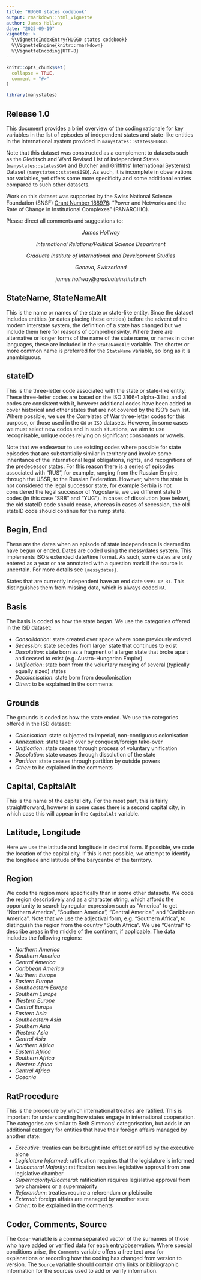 ```yaml
---
title: "HUGGO states codebook"
output: rmarkdown::html_vignette
author: James Hollway
date: "2025-09-19"
vignette: >
  %\VignetteIndexEntry{HUGGO states codebook}
  %\VignetteEngine{knitr::rmarkdown}
  %\VignetteEncoding{UTF-8}
---
```


```r
knitr::opts_chunk$set(
  collapse = TRUE,
  comment = "#>"
)
```

```r
library(manystates)
```

## Release 1.0

This document provides a brief overview of the coding rationale for key variables in the list of episodes of independent states and state-like entities in the international system provided in `manystates::states$HUGGO`. 

Note that this dataset was constructed as a complement to datasets such as the Gleditsch and Ward Revised List of Independent States (`manystates::states$GW`) and Butcher and Griffiths’ International System(s) Dataset (`manystates::states$ISD`). As such, it is incomplete in observations nor variables, yet offers some more specificity and some additional entries compared to such other datasets.

Work on this dataset was supported by the Swiss National Science Foundation (SNSF)
[Grant Number 188976](https://data.snf.ch/grants/grant/188976): 
"Power and Networks and the Rate of Change in Institutional Complexes" (PANARCHIC).

Please direct all comments and suggestions to:

<center>
_James Hollway_

_International Relations/Political Science Department_

_Graduate Institute of International and Development Studies_

_Geneva, Switzerland_

_james.hollway@graduateinstitute.ch_
</center>

## StateName, StateNameAlt

This is the name or names of the state or state-like entity. 
Since the dataset includes entities (or dates placing these entities) 
before the advent of the modern interstate system, 
the definition of a state has changed but we include them here for reasons
of comprehensivity.
Where there are alternative or longer forms of the name of the state name,
or names in other languages, these are included in the `StateNameAlt` variable.
The shorter or more common name is preferred for the `StateName` variable,
so long as it is unambiguous.

## stateID

This is the three-letter code associated with the state or state-like entity. 
These three-letter codes are based on the ISO 3166-1 alpha-3 list, and all codes are consistent with it, 
however additional codes have been added to cover historical and other states that are not covered by the ISO’s own list. 
Where possible, we use the Correlates of War three-letter codes for this purpose, or those used in the `GW` or `ISD` datasets. 
However, in some cases we must select new codes and in such situations, 
we aim to use recognisable, unique codes relying on significant consonants or vowels.

Note that we endeavour to use existing codes where possible for state episodes that are substantially similar in territory and involve some inheritance of the international legal obligations, rights, and recognitions of the predecessor states. 
For this reason there is a series of episodes associated with "RUS", for example, ranging from the Russian Empire, through the USSR, to the Russian Federation. 
However, where the state is not considered the legal successor state, 
for example Serbia is not considered the legal successor of Yugoslavia, 
we use different stateID codes (in this case "SRB" and "YUG"). 
In cases of dissolution (see below), the old stateID code should cease, 
whereas in cases of secession, the old stateID code should continue for the rump state.

## Begin, End

These are the dates when an episode of state independence is deemed to have begun or ended. 
Dates are coded using the messydates system. 
This implements ISO’s extended date/time format. 
As such, some dates are only entered as a year or are annotated with a question mark if the source is uncertain. 
For more details see `{messydates}`.

States that are currently independent have an end date `9999-12-31`. 
This distinguishes them from missing data, which is always coded `NA`.

## Basis

The basis is coded as how the state began. We use the categories offered in the ISD dataset:

- _Consolidation_: state created over space where none previously existed 
- _Secession_: state secedes from larger state that continues to exist
- _Dissolution_: state born as a fragment of a larger state that broke apart and ceased to exist (e.g. Austro-Hungarian Empire)
- _Unification_: state born from the voluntary merging of several (typically equally sized) states
- _Decolonisation_: state born from decolonisation
- _Other_: to be explained in the comments

## Grounds

The grounds is coded as how the state ended. We use the categories offered in the ISD dataset:

- _Colonisation_: state subjected to imperial, non-contiguous colonisation
- _Annexation_: state taken over by conquest/foreign take-over
- _Unification_: state ceases through process of voluntary unification
- _Dissolution_: state ceases through dissolution of the state
- _Partition_: state ceases through partition by outside powers
- _Other_: to be explained in the comments

## Capital, CapitalAlt

This is the name of the capital city. 
For the most part, this is fairly straightforward, 
however in some cases there is a second capital city, 
in which case this will appear in the `CapitalAlt` variable.

## Latitude, Longitude

Here we use the latitude and longitude in decimal form. 
If possible, we code the location of the capital city. 
If this is not possible, we attempt to identify the longitude and latitude of the barycentre of the territory.

## Region

We code the region more specifically than in some other datasets. 
We code the region descriptively and as a character string, 
which affords the opportunity to search by regular expression such as “America” to get “Northern America”, “Southern America”, “Central America”, and “Caribbean America”. 
Note that we use the adjectival form, e.g. “Southern Africa”, to distinguish the region from the country “South Africa”. 
We use “Central” to describe areas in the middle of the continent, if applicable. 
The data includes the following regions:

- _Northern America_
- _Southern America_
- _Central America_
- _Caribbean America_
- _Northern Europe_
- _Eastern Europe_
- _Southeastern Europe_
- _Southern Europe_
- _Western Europe_
- _Central Europe_
- _Eastern Asia_
- _Southeastern Asia_
- _Southern Asia_
- _Western Asia_
- _Central Asia_
- _Northern Africa_
- _Eastern Africa_
- _Southern Africa_
- _Western Africa_
- _Central Africa_
- _Oceania_

## RatProcedure

This is the procedure by which international treaties are ratified. 
This is important for understanding how states engage in international cooperation. 
The categories are similar to Beth Simmons' categorisation,
but adds in an additional category for entities that have their foreign affairs
managed by another state:

- _Executive_: treaties can be brought into effect or ratified by the executive alone
- _Legislature Informed_: ratification requires that the legislature is informed
- _Unicameral Majority_: ratification requires legislative approval from one legislative chamber
- _Supermajority/Bicameral_: ratification requires legislative approval from two chambers or a supermajority
- _Referendum_: treaties require a referendum or plebiscite
- _External_: foreign affairs are managed by another state
- _Other_: to be explained in the comments

## Coder, Comments, Source

The `Coder` variable is a comma separated vector of the surnames of those who have added or verified data for each entry/observation. 
Where special conditions arise, the `Comments` variable offers a free text area for explanations or recording how the coding has changed from version to version. 
The `Source` variable should contain only links or bibliographic information for the sources used to add or verify information.
